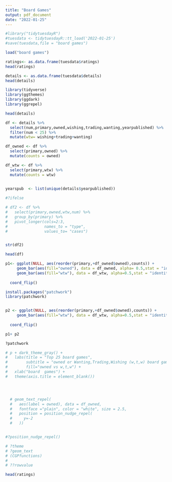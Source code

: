 ```yaml
---
title: "Board Games"
output: pdf_document
date: "2022-01-25"
---
```



```r
#library("tidytuesdayR")
#tuesdata <- tidytuesdayR::tt_load('2022-01-25')
#save(tuesdata,file = "board games")

load("board games")

ratings<- as.data.frame(tuesdata$ratings)
head(ratings)

details <- as.data.frame(tuesdata$details)
head(details)
```


```r
library(tidyverse)
library(ggthemes)
library(ggdark)
library(ggrepel)
```

```r
head(details)

df <- details %>%
  select(num,primary,owned,wishing,trading,wanting,yearpublished) %>% 
  filter(num < 25) %>%
  mutate(wtw= wishing+trading+wanting)

df_owned <- df %>% 
  select(primary,owned) %>% 
  mutate(counts = owned)

df_wtw <- df %>% 
  select(primary,wtw) %>% 
  mutate(counts = wtw)


yearspub  <- list(unique(details$yearpublished))
  
#?ifelse

# df2 <- df %>%
#   select(primary,owned,wtw,num) %>%
#   group_by(primary) %>%
#   pivot_longer(cols=2:3,
#                names_to = "type",
#                values_to= "cases")


str(df2)

```

```r


head(df)

p1<- ggplot(NULL, aes(reorder(primary,+df_owned$owned),counts)) +
     geom_bar(aes(fill="owned"), data = df_owned, alpha= 0.5,stat = "identity")+
     geom_bar(aes(fill="wtw"), data = df_wtw, alpha=0.5,stat = "identity") +
      
  coord_flip() 

install.packages("patchwork")
library(patchwork)


p2 <- ggplot(NULL, aes(reorder(primary,+df_owned$owned),counts)) +
     geom_bar(aes(fill="wtw"), data = df_wtw, alpha=0.5,stat = "identity") +
      
  coord_flip() 

p1+ p2

?patchwork

# p + dark_theme_gray() +
#   labs(title = "Top 25 board games",
#        subtitle = "owned or Wanting,Trading,Wishing (w,t,w) board games",
#        fill="owned vs w,t,w") +
#   xlab("board  games") +
#   theme(axis.title = element_blank()) 




  # geom_text_repel(
  #   aes(label = owned), data = df_owned,
  #   fontface ="plain", color = "white", size = 2.5,
  #   position = position_nudge_repel(
  #     y=-2
  #   ))


#?position_nudge_repel()

# ?theme
# ?geom_text
# (CGPfunctions)
#     
# ??rowvalue     

```



```r

head(ratings)


```


